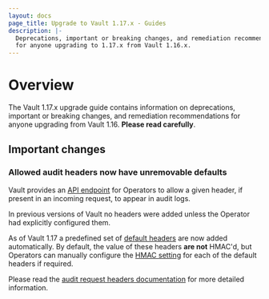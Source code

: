 ```yaml
---
layout: docs
page_title: Upgrade to Vault 1.17.x - Guides
description: |-
  Deprecations, important or breaking changes, and remediation recommendations
  for anyone upgrading to 1.17.x from Vault 1.16.x.
---
```


# Overview

The Vault 1.17.x upgrade guide contains information on deprecations, important
or breaking changes, and remediation recommendations for anyone upgrading from
Vault 1.16. **Please read carefully**.

## Important changes

### Allowed audit headers now have unremovable defaults

Vault provides an [API endpoint](/vault/api-docs/system/config-auditing#create-update-audit-request-header)
for Operators to allow a given header, if present in an incoming request, to appear
in audit logs.

In previous versions of Vault no headers were added unless the Operator had explicitly
configured them.

As of Vault 1.17 a predefined set of [default headers](/vault/docs/audit#default-headers)
are now added automatically. By default, the value of these headers **are not** HMAC'd,
but Operators can manually configure the [HMAC setting](/vault/api-docs/system/config-auditing#hmac)
for each of the default headers if required.

Please read the [audit request headers documentation](/vault/docs/audit#audit-request-headers)
for more detailed information.
